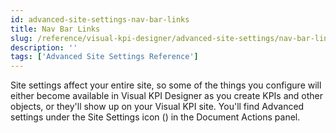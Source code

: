 ```yaml
---
id: advanced-site-settings-nav-bar-links
title: Nav Bar Links
slug: /reference/visual-kpi-designer/advanced-site-settings/nav-bar-links
description: ''
tags: ['Advanced Site Settings Reference']
---
```



Site settings affect your entire site, so some of the things you configure will either become available in Visual KPI Designer as you create KPIs and other objects, or they'll show up on your Visual KPI site. You'll find  Advanced settings under the Site Settings icon (<PngFont name='options28' />) in the Document Actions panel.

<JsonToTable jsonData={table} />